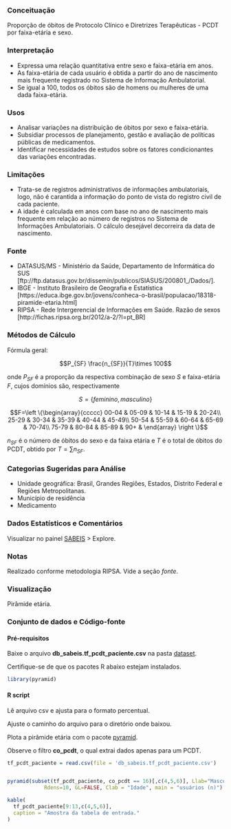 ### Conceituação

Proporção de óbitos de Protocolo Clínico e Diretrizes Terapêuticas - PCDT 
por faixa-etária e sexo.

### Interpretação

- Expressa uma relação quantitativa entre sexo e faixa-etária em anos.
- As faixa-etária de cada usuário é obtida a partir do ano de nascimento mais 
frequente registrado no Sistema de Informação Ambulatorial.
- Se igual a 100, todos os óbitos são de homens ou mulheres de uma dada faixa-etária.

### Usos

- Analisar variações na distribuição de óbitos por sexo e faixa-etária.
- Subsidiar processos de planejamento, gestão e avaliação de políticas públicas de medicamentos.
- Identificar necessidades de estudos sobre os fatores condicionantes das variações encontradas.

### Limitações

- Trata-se de registros administrativos de informações ambulatoriais, logo, não é
carantida a informação do ponto de vista do registro civil de cada paciente.
- A idade é calculada em anos com base no ano de nascimento mais frequente em relação
ao número de registros no Sistema de Informações Ambulatoriais.
O cálculo desejável decorreira da data de nascimento.


### Fonte

- DATASUS/MS - Ministério da Saúde, Departamento de Informática do SUS
[ftp://ftp.datasus.gov.br/dissemin/publicos/SIASUS/200801_/Dados/].
- IBGE - Instituto Brasileiro de Geografia e Estatística [https://educa.ibge.gov.br/jovens/conheca-o-brasil/populacao/18318-piramide-etaria.html]
- RIPSA - Rede Intergerencial de Informações em Saúde. Razão de sexos [http://fichas.ripsa.org.br/2012/a-2/?l=pt_BR]

### Métodos de Cálculo

Fórmula geral:

$$P_{SF} \frac{n_{SF}}{T}\times 100$$

onde $P_{SF}$ é a proporção da respectiva combinação de sexo $S$ e 
faixa-etária $F$, cujos domínios são, respectivamente

$$S=\{feminino, masculino\}$$

$$F=\left \{\begin{array}{ccccc}
00-04 & 05-09 & 10-14 & 15-19 & 20-24\\ 
25-29 & 30-34 & 35-39 & 40-44 & 45-49\\
50-54 & 55-59 & 60-64 & 65-69 & 70-74\\
75-79 & 80-84 & 85-89 & 90+   &
\end{array} \right \}$$

$n_{SF}$ é o número de óbitos do sexo e da faixa etária 
e $T$ é o total de óbitos do PCDT, obtido por $T=\sum{n_{SF}}$.


### Categorias Sugeridas para Análise

- Unidade geográfica: Brasil, Grandes Regiões, Estados, Distrito Federal e Regiões Metropolitanas.
- Município de residência
- Medicamento

### Dados Estatísticos e Comentários

Visualizar no painel [SABEIS](https://labxss.shinyapps.io/sabeis_pcdt2/) > Explore.

### Notas

Realizado conforme metodologia RIPSA. Vide a seção *fonte*.

### Visualização

Pirâmide etária.

### Conjunto de dados e Código-fonte

#### Pré-requisitos {-}

Baixe o arquivo **db_sabeis.tf_pcdt_paciente.csv** na pasta
[dataset](https://github.com/labxss/sabeis_pcdt/tree/master/dataset/csv).

Certifique-se de que os pacotes R abaixo estejam instalados.

```r
library(pyramid)
```


#### R script {-}

Lê arquivo csv e ajusta para o formato percentual.

Ajuste o caminho do arquivo para o diretório onde baixou.

Plota a pirâmide etária com o pacote 
[pyramid](https://cran.r-project.org/web/packages/pyramid/pyramid.pdf).

Observe o filtro **co_pcdt**, o qual extrai dados apenas para um PCDT.

```r
tf_pcdt_paciente = read.csv(file = 'db_sabeis.tf_pcdt_paciente.csv')


pyramid(subset(tf_pcdt_paciente, co_pcdt == 16)[,c(4,5,6)], Llab="Masculino",Rlab="Feminino", Lcol="navy", Ldens=5, Rcol="red",
            Rdens=10, GL=FALSE, Clab = "Idade", main = "usuários (n)")


```

```r
kable(
  tf_pcdt_paciente[9:13,c(4,5,6)], 
  caption = "Amostra da tabela de entrada."
)
```

